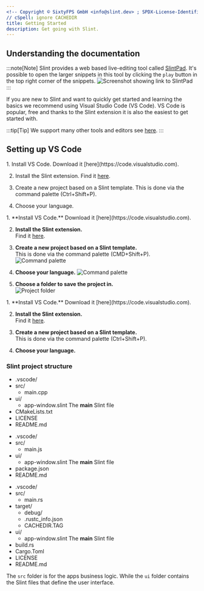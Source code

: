 ```yaml
---
<!-- Copyright © SixtyFPS GmbH <info@slint.dev> ; SPDX-License-Identifier: MIT -->
// cSpell: ignore CACHEDIR
title: Getting Started
description: Get going with Slint.
---
```



## Understanding the documentation

:::note[Note]
Slint provides a web based live-editing tool called [SlintPad](https://slintpad.com). It's 
possible to open the larger snippets in this tool by clicking the `play` button in the top right 
corner of the snippets.
![Screenshot showing link to SlintPad](../../../assets/getting-started/run-in-slintpad.webp)
:::

If you are new to Slint and want to quickly get started and learning the basics we recommend 
using Visual Studio Code (VS Code). VS Code is popular, free and thanks to the Slint extension 
it is also the easiest to get started with.

:::tip[Tip]
We support many other tools and editors see [here](https://github.com/slint-ui/slint/blob/master/editors/README.md#editors).
:::


## Setting up VS Code


<Tabs syncKey="dev-platform">
<TabItem label="Windows" icon="seti:windows">
<Steps>
1. Install VS Code. 
Download it [here](https://code.visualstudio.com).

2. Install the Slint extension.
Find it [here](https://marketplace.visualstudio.com/items?itemName=Slint.slint).

3. Create a new project based on a Slint template.
This is done via the command palette (Ctrl+Shift+P).

4. Choose your language.

</Steps>
</TabItem>
<TabItem label="macOS" icon="apple">
<Steps>
1. **Install VS Code.**   
Download it [here](https://code.visualstudio.com).

2. **Install the Slint extension.**  
Find it [here](https://marketplace.visualstudio.com/items?itemName=Slint.slint).

3. **Create a new project based on a Slint template.**  
This is done via the command palette (CMD+Shift+P).
![Command palette](../../../assets/getting-started/macos-vscode-template-1.webp)

4. **Choose your language.**
![Command palette](../../../assets/getting-started/macos-vscode-template-3.webp)

5. **Choose a folder to save the project in.**  
![Project folder](../../../assets/getting-started/macos-vscode-template-2.webp)

</Steps>
</TabItem>
<TabItem label="Linux" icon="linux">
<Steps>
1. **Install VS Code.**  
Download it [here](https://code.visualstudio.com).

2. **Install the Slint extension.**  
Find it [here](https://marketplace.visualstudio.com/items?itemName=Slint.slint).

3. **Create a new project based on a Slint template.**  
This is done via the command palette (Ctrl+Shift+P).

4. **Choose your language.**  
</Steps>
</TabItem>
</Tabs>


### Slint project structure


<Tabs syncKey="dev-language">
<TabItem label="C++">

<FileTree>

- .vscode/
- src/
  - main.cpp
- ui/
  - app-window.slint  The **main** Slint file
- CMakeLists.txt
- LICENSE
- README.md

</FileTree>

</TabItem>
<TabItem label="NodeJS">


<FileTree>

- .vscode/
- src/
  - main.js
- ui/
  - app-window.slint  The **main** Slint file
- package.json
- README.md

</FileTree>
</TabItem>
<TabItem label="Rust">

<FileTree>

- .vscode/
- src/
  - main.rs
- target/
  - debug/
  - .rustc_info.json
  - CACHEDIR.TAG
- ui/
  - app-window.slint  The **main** Slint file
- build.rs
- Cargo.Toml
- LICENSE
- README.md

</FileTree>

</TabItem>
</Tabs>

The `src` folder is for the apps business logic. While the `ui` folder contains the Slint files that define the user interface.

